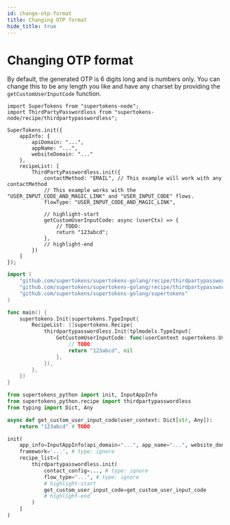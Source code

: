 ```yaml
---
id: change-otp-format
title: Changing OTP format
hide_title: true
---
```



# Changing OTP format

By default, the generated OTP is 6 digits long and is numbers only. You can change this to be any length you like and have any charset by providing the `getCustomUserInputCode` function.

<BackendSDKTabs>
<TabItem value="nodejs">

```tsx
import SuperTokens from "supertokens-node";
import ThirdPartyPasswordless from "supertokens-node/recipe/thirdpartypasswordless";

SuperTokens.init({
    appInfo: {
        apiDomain: "...",
        appName: "...",
        websiteDomain: "..."
    },
    recipeList: [
        ThirdPartyPasswordless.init({
            contactMethod: "EMAIL", // This example will work with any contactMethod
            // This example works with the "USER_INPUT_CODE_AND_MAGIC_LINK" and "USER_INPUT_CODE" flows.
            flowType: "USER_INPUT_CODE_AND_MAGIC_LINK", 

            // highlight-start
            getCustomUserInputCode: async (userCtx) => {
                // TODO:
                return "123abcd";
            },
            // highlight-end
        })
    ]
});
```
</TabItem>
<TabItem value="go">

```go
import (
	"github.com/supertokens/supertokens-golang/recipe/thirdpartypasswordless"
	"github.com/supertokens/supertokens-golang/recipe/thirdpartypasswordless/tplmodels"
	"github.com/supertokens/supertokens-golang/supertokens"
)

func main() {
	supertokens.Init(supertokens.TypeInput{
		RecipeList: []supertokens.Recipe{
			thirdpartypasswordless.Init(tplmodels.TypeInput{
				GetCustomUserInputCode: func(userContext supertokens.UserContext) (string, error) {
					// TODO:
					return "123abcd", nil
				},
			}),
		},
	})
}
```

</TabItem>
<TabItem value="python">

```python
from supertokens_python import init, InputAppInfo
from supertokens_python.recipe import thirdpartypasswordless
from typing import Dict, Any

async def get_custom_user_input_code(user_context: Dict[str, Any]):
    return "123abcd" # TODO

init(
    app_info=InputAppInfo(api_domain="...", app_name="...", website_domain="..."),
    framework='...', # type: ignore
    recipe_list=[
        thirdpartypasswordless.init(
            contact_config=..., # type: ignore
            flow_type="...", # type: ignore
			# highlight-start
            get_custom_user_input_code=get_custom_user_input_code
			# highlight-end            
        )
    ]
)
```

</TabItem>
</BackendSDKTabs>